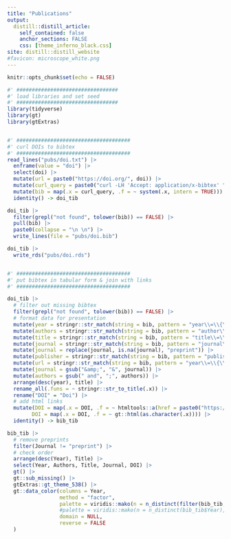```yaml
---
title: "Publications"
output:
  distill::distill_article:
    self_contained: false
    anchor_sections: FALSE
    css: [theme_inferno_black.css]
site: distill::distill_website
#favicon: microscope_white.png
---
```


```r

knitr::opts_chunk$set(echo = FALSE)

```

```r

#' #################################
#' load libraries and set seed
#' #################################
library(tidyverse)
library(gt)
library(gtExtras)


#' #####################################
#' curl DOIs to bibtex
#' #####################################
read_lines("pubs/doi.txt") |> 
  enframe(value = "doi") |> 
  select(doi) |> 
  mutate(url = paste0("https://doi.org/", doi)) |> 
  mutate(curl_query = paste0("curl -LH 'Accept: application/x-bibtex' ", url)) |> 
  mutate(bib = map(.x = curl_query, .f = ~ system(.x, intern = TRUE))) |> 
  identity() -> doi_tib

doi_tib |> 
  filter(grepl("not found", tolower(bib)) == FALSE) |>   
  pull(bib) |> 
  paste0(collapse = "\n \n") |> 
  write_lines(file = "pubs/doi.bib")

doi_tib |> 
  write_rds("pubs/doi.rds")


#' #####################################
#' put bibtex in tabular form & join with links
#' #####################################

doi_tib |> 
  # filter out missing bibtex
  filter(grepl("not found", tolower(bib)) == FALSE) |>   
  # format data for presentation
  mutate(year = stringr::str_match(string = bib, pattern = "year\\=\\{\\s*(.*?)\\s*\\}")[,2]) |> 
  mutate(authors = stringr::str_match(string = bib, pattern = "author\\=\\{\\s*(.*?)\\s*\\}")[,2]) |> 
  mutate(title = stringr::str_match(string = bib, pattern = "title\\=\\{\\s*(.*?)\\s*\\}")[,2]) |> 
  mutate(journal = stringr::str_match(string = bib, pattern = "journal\\=\\{\\s*(.*?)\\s*\\}")[,2]) |> 
  mutate(journal = replace(journal, is.na(journal), "preprint")) |> 
  mutate(publisher = stringr::str_match(string = bib, pattern = "publisher\\=\\{\\s*(.*?)\\s*\\}")[,2]) |> 
  mutate(url = stringr::str_match(string = bib, pattern = "year\\=\\{\\s*(.*?)\\s*\\}")[,2]) |> 
  mutate(journal = gsub("&amp;", "&", journal)) |> 
  mutate(authors = gsub(" and", ";", authors)) |> 
  arrange(desc(year), title) |> 
  rename_all(.funs = ~ stringr::str_to_title(.x)) |> 
  rename("DOI" = "Doi") |> 
  # add html links
  mutate(DOI = map(.x = DOI, .f = ~ htmltools::a(href = paste0("https://doi.org/", .x), .x)),
        DOI = map(.x = DOI, .f = ~ gt::html(as.character(.x)))) |> 
  identity() -> bib_tib

bib_tib |> 
  # remove preprints
  filter(Journal != "preprint") |> 
  # check order
  arrange(desc(Year), Title) |> 
  select(Year, Authors, Title, Journal, DOI) |> 
  gt() |> 
  gt::sub_missing() |> 
  gtExtras::gt_theme_538() |> 
  gt::data_color(columns = Year,
                 method = "factor",
                 palette = viridis::mako(n = n_distinct(filter(bib_tib, Journal != "preprint")$Year), alpha = 1),
                 #palette = viridis::mako(n = n_distinct(bib_tib$Year), alpha = 1),
                 domain = NULL,
                 reverse = FALSE
  )

```





 <br>

 <br>

 <br>
 
  
  